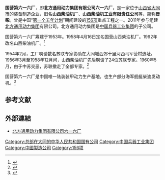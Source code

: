 '''国营第六一六厂'''，即'''北方通用动力集团有限公司六一六厂'''，是一家位于[[山西省|山西省]][[大同市|大同市]]的装备制造企业，旧名'''山西柴油机厂'''、'''山西柴油机工业有限责任公司'''等，简称'''晋柴'''。曾是中国“[[第一个五年计划|第一个五年计划]]”期间建设的[[156项|156项]]重点工程之一。2011年参与组建[[北方通用动力集团|北方通用动力集团]]有限公司。北方通用动力集团是[[中国兵器工业集团|中国兵器工业集团]]的子公司。

国营第六一六厂筹建于1953年。1958年4月16日定名国营山西柴油机厂。1992年改名山西柴油机厂。<ref>{{cite book|editor=解福谦|title=山西军事工业工人运动史通览|date=2008-09|publisher=山西人民出版社|location=太原|isbn=978-7-203-06267-7|page=31}}</ref>

1954年2月，工厂聘请数名苏联专家协助在大同城西郊十里河西马军营村选址。1956年3月至1958年12月间，山西柴油机厂先后聘请了24位苏联专家。1960年5月，由于中苏交恶，苏联撤走了全部专家。<ref>{{cite book|editor=大同市地方志编纂委员会|title=大同市志 中册|date=2000-11|publisher=中华书局|location=北京|isbn=7-101-02726-1|page=1203}}</ref>

国营第六一六厂是中国唯一陆装装甲动力生产基地，也生产部分海军舰艇柴油发动机。<ref>{{cite web|title=北方通用动力集团有限公司六一六厂履行爱国拥军使命|url=http://www.dtmzj.gov.cn/news/html/?3298.html|website=大同民政信息网|accessdate=2017-08-08|date=2017-05-22|archive-url=https://web.archive.org/web/20170808193414/http://www.dtmzj.gov.cn/news/html/?3298.html|archive-date=2017-08-08|dead-url=yes}}</ref>

==参考文献==
{{reflist}}

==外部連結==
*[http://www.shanxi-engine.com.cn/ 北方通用动力集团有限公司六一六厂]{{Wayback|url=http://www.shanxi-engine.com.cn/ |date=20050210092719 }}

{{156项重点工程}}

[[Category:总部在大同的中华人民共和国国有公司|Category:总部在大同的中华人民共和国国有公司]]
[[Category:中国兵器工业集团|Category:中国兵器工业集团]]
[[Category:中國製造公司|Category:中國製造公司]]
[[Category:156项|Category:156项]]